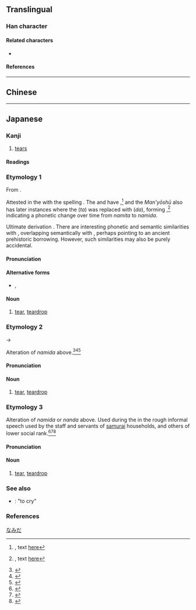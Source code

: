 {{also|淚}}
{{character info/new}}
==Translingual==
{{Han simplified forms|淚|涙|泪}}

===Han character===
{{Han char|rn=85|rad=水|as=07|sn=10|four=33184|canj=EISK,EMSK|ids=⿰氵戻}}

====Related characters====
* {{l|mul|淚}} {{q|[[Traditional Chinese]] and [[kyūjitai]] form}}

====References====
{{wikidata|Q55765884}}
{{Han ref|kx=0627.311|dkj=17573|hdz=31634.061|uh=6D99}}

----

==Chinese==
{{zh-see|淚|v}}

----

==Japanese==
{{ja-kanji forms|涙|淚}}

===Kanji===
{{ja-kanji|grade=c|rs=水08|kyu=淚}}

# [[tear]]s

====Readings====
{{ja-readings
|goon=るい<るい<るゐ
|kanon=るい<るい<るゐ
|toon=れい
|on=らい
|kun=なみだ-
}}
{{attention|ja|is れい tōon or sōon}}

===Etymology 1===
{{ja-kanjitab|yomi=k|なみだ}}

From {{inh|ja|ojp|sort=なみだ|-}}.

Attested in the ''{{w|Nihon Shoki}}'' with the {{w|man'yōgana}} spelling {{ja-l||那瀰多|namita}}. The ''{{w|Kojiki}}'' and ''{{w|Man'yōshū}}'' have {{ja-l||那美多|namita}},<ref>{{RQ:Manyoshu|5|798}}, text [http://jti.lib.virginia.edu/japanese/manyoshu/Man5Yos.html#798 here]</ref> and the ''Man'yōshū'' also has later instances where the {{ja-l|多}} (''ta'') was replaced with {{ja-l|太}} (''da''), forming {{ja-l||奈美太|namida}},<ref>{{RQ:Manyoshu|20|4398}}, text [http://jti.lib.virginia.edu/japanese/manyoshu/Man20Yo.html#4398 here]</ref> indicating a phonetic change over time from ''namita'' to ''namida''.

Ultimate derivation {{unknown|ja|nocap=1|sort=なみだ}}. There are interesting phonetic and semantic similarities with {{cog|th|น้ำตา||tear|lit=water + eye}}, overlapping semantically with {{cog|ko|눈물||tear|lit=eye + water}}, perhaps pointing to an ancient prehistoric borrowing. However, such similarities may also be purely accidental.

====Pronunciation====
{{ja-pron|yomi=k|なみだ|acc=1|acc_ref=DJR}}

====Alternative forms====
* {{ja-l|泪}}, {{ja-l|涕}}

====Noun====
{{ja-noun|なみだ}}

# [[tear]], [[teardrop]]

===Etymology 2===
{{ja-kanjitab|yomi=k|なんだ}}

{{IPAchar|/namida/}} → {{IPAchar|/nanda/}}

Alteration of ''namida'' above.<ref name="KDJ">{{R:Kokugo Dai Jiten}}</ref><ref name="DJR">{{R:Daijirin}}</ref><ref name="DJS">{{R:Daijisen}}</ref>

====Pronunciation====
{{ja-pron|yomi=k|なんだ|acc=1|acc_ref=DJR}}

====Noun====
{{ja-noun|なんだ|hhira=なむだ}}

# [[tear]], [[teardrop]]

===Etymology 3===
{{ja-kanjitab|yomi=k|なだ}}

Alteration of ''namida'' or ''nanda'' above. Used during the {{w|Edo period}} in the rough informal speech used by the staff and servants of [[samurai]] households, and others of lower social rank.<ref name="KDJ">{{R:Kokugo Dai Jiten}}</ref><ref name="DJR">{{R:Daijirin}}</ref><ref name="DJS">{{R:Daijisen}}</ref>

====Pronunciation====
{{ja-pron|yomi=k|なだ}}

====Noun====
{{ja-noun|なだ}}

# {{lb|ja|sort=なだ|archaic|possibly|_|obsolete}} [[tear]], [[teardrop]]

===See also===
* {{ja-r|泣く|なく}}: "to cry"

===References===
<references/>

[[Category:ja:Bodily fluids|なみだ]]
